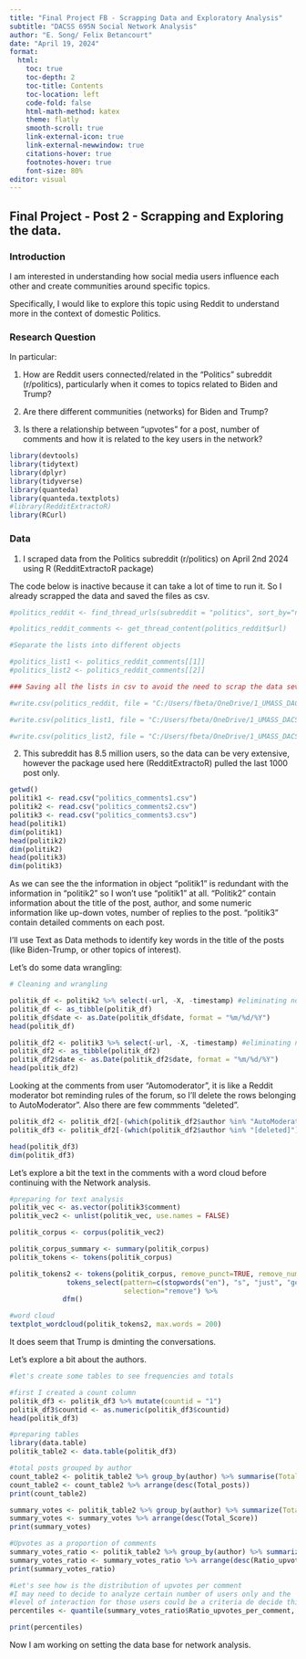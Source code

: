 ```yaml
---
title: "Final Project FB - Scrapping Data and Exploratory Analysis"
subtitle: "DACSS 695N Social Network Analysis"
author: "E. Song/ Felix Betancourt"
date: "April 19, 2024"
format: 
  html:
    toc: true
    toc-depth: 2
    toc-title: Contents
    toc-location: left
    code-fold: false
    html-math-method: katex
    theme: flatly
    smooth-scroll: true
    link-external-icon: true
    link-external-newwindow: true
    citations-hover: true
    footnotes-hover: true
    font-size: 80%
editor: visual
---
```


## Final Project - Post 2 - Scrapping and Exploring the data.
### Introduction

I am interested in understanding how social media users influence each other and create communities around specific topics.

Specifically, I would like to explore this topic using Reddit to understand more in the context of domestic Politics.

### Research Question

In particular:

1.  How are Reddit users connected/related in the "Politics" subreddit (r/politics), particularly when it comes to topics related to Biden and Trump?

2.  Are there different communities (networks) for Biden and Trump?

3.  Is there a relationship between "upvotes" for a post, number of comments and how it is related to the key users in the network?

```r
library(devtools)
library(tidytext)
library(dplyr)
library(tidyverse)
library(quanteda)
library(quanteda.textplots)
#library(RedditExtractoR)
library(RCurl)
```

### Data

1.  I scraped data from the Politics subreddit (r/politics) on April 2nd 2024 using R (RedditExtractoR package)

The code below is inactive because it can take a lot of time to run it. So I already scrapped the data and saved the files as csv.

```r
#politics_reddit <- find_thread_urls(subreddit = "politics", sort_by="new", period = "day")

#politics_reddit_comments <- get_thread_content(politics_reddit$url)

#Separate the lists into different objects

#politics_list1 <- politics_reddit_comments[[1]] 
#politics_list2 <- politics_reddit_comments[[2]]

### Saving all the lists in csv to avoid the need to scrap the data several times

#write.csv(politics_reddit, file = "C:/Users/fbeta/OneDrive/1_UMASS_DACSS/695N - Social Network/R-695N-Network/Final Project/data/politics_comments1.csv")

#write.csv(politics_list1, file = "C:/Users/fbeta/OneDrive/1_UMASS_DACSS/695N - Social Network/R-695N-Network/Final Project/data/politics_comments2.csv")

#write.csv(politics_list2, file = "C:/Users/fbeta/OneDrive/1_UMASS_DACSS/695N - Social Network/R-695N-Network/Final Project/data/politics_comments3.csv")

```

2.  This subreddit has 8.5 million users, so the data can be very extensive, however the package used here (RedditExtractoR) pulled the last 1000 post only.

```r
getwd()
politik1 <- read.csv("politics_comments1.csv")
politik2 <- read.csv("politics_comments2.csv")
politik3 <- read.csv("politics_comments3.csv")
head(politik1)
dim(politik1)
head(politik2)
dim(politik2)
head(politik3)
dim(politik3)

```

As we can see the the information in object "politik1" is redundant with the information in "politik2" so I won't use "politik1" at all. "Politik2" contain information about the title of the post, author, and some numeric information like up-down votes, number of replies to the post. "politik3" contain detailed comments on each post.

I'll use Text as Data methods to identify key words in the title of the posts (like Biden-Trump, or other topics of interest).

Let's do some data wrangling:

```r

# Cleaning and wrangling

politik_df <- politik2 %>% select(-url, -X, -timestamp) #eliminating non-relevant columns
politik_df <- as_tibble(politik_df)
politik_df$date <- as.Date(politik_df$date, format = "%m/%d/%Y")
head(politik_df)

politik_df2 <- politik3 %>% select(-url, -X, -timestamp) #eliminating non-relevant columns
politik_df2 <- as_tibble(politik_df2)
politik_df2$date <- as.Date(politik_df2$date, format = "%m/%d/%Y")
head(politik_df2)

```

Looking at the comments from user "Automoderator", it is like a Reddit moderator bot reminding rules of the forum, so I'll delete the rows belonging to AutoModerator". Also there are few commments "deleted".

```r

politik_df2 <- politik_df2[-(which(politik_df2$author %in% "AutoModerator")),]
politik_df3 <- politik_df2[-(which(politik_df2$author %in% "[deleted]")),]

head(politik_df3)
dim(politik_df3)

```

Let's explore a bit the text in the comments with a word cloud before continuing with the Network analysis.

```r

#preparing for text analysis
politik_vec <- as.vector(politik3$comment)
politik_vec2 <- unlist(politik_vec, use.names = FALSE)

politik_corpus <- corpus(politik_vec2)

politik_corpus_summary <- summary(politik_corpus)
politik_tokens <- tokens(politik_corpus)

politik_tokens2 <- tokens(politik_corpus, remove_punct=TRUE, remove_numbers = T) %>%
              tokens_select(pattern=c(stopwords("en"), "s", "just", "get", "can", "like", "people"),
                            selection="remove") %>%
             dfm()

#word cloud
textplot_wordcloud(politik_tokens2, max.words = 200)
```
It does seem that Trump is dminting the conversations.


Let's explore a bit about the authors.

```r

#let's create some tables to see frequencies and totals

#first I created a count column
politik_df3 <- politik_df3 %>% mutate(countid = "1")
politik_df3$countid <- as.numeric(politik_df3$countid)
head(politik_df3)

#preparing tables
library(data.table)
politik_table2 <- data.table(politik_df3)

#total posts grouped by author
count_table2 <- politik_table2 %>% group_by(author) %>% summarise(Total_posts = sum(countid))
count_table2 <- count_table2 %>% arrange(desc(Total_posts))
print(count_table2)

summary_votes <- politik_table2 %>% group_by(author) %>% summarize(Total_Score = sum(score))
summary_votes <- summary_votes %>% arrange(desc(Total_Score))
print(summary_votes)

#Upvotes as a proportion of comments
summary_votes_ratio <- politik_table2 %>% group_by(author) %>% summarize(Ratio_upvotes_per_comment = sum(upvotes)/sum(countid))
summary_votes_ratio <- summary_votes_ratio %>% arrange(desc(Ratio_upvotes_per_comment))
print(summary_votes_ratio)

#Let's see how is the distribution of upvotes per comment
#I may need to decide to analyze certain number of users only and the 
#level of interaction for those users could be a criteria de decide this
percentiles <- quantile(summary_votes_ratio$Ratio_upvotes_per_comment, probs = c(0.25, 0.50, 0.75, 0.90))

print(percentiles)
```

Now I am working on setting the data base for network analysis.


